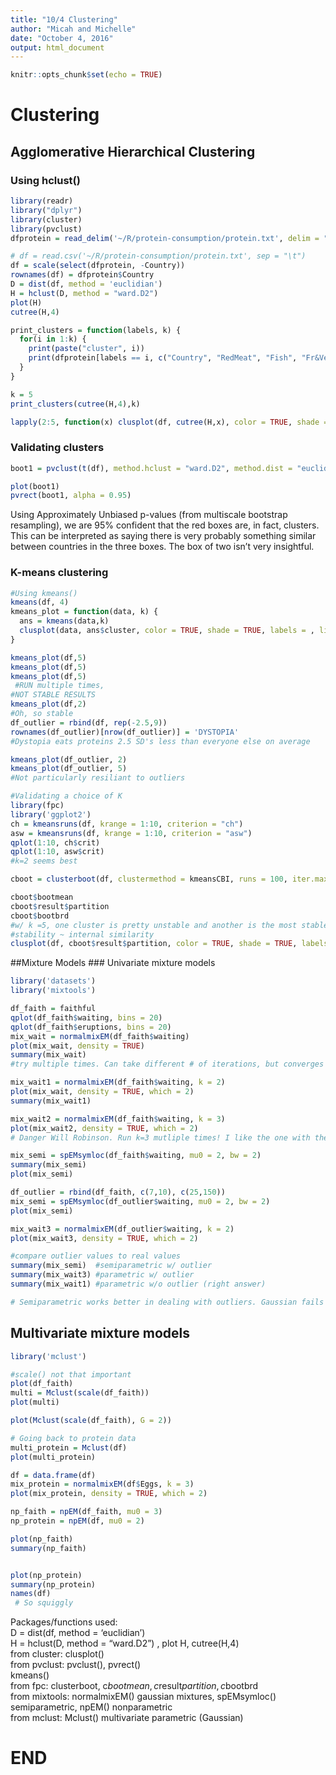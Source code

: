 ```yaml
---
title: "10/4 Clustering"
author: "Micah and Michelle"
date: "October 4, 2016"
output: html_document
---
```


```r
knitr::opts_chunk$set(echo = TRUE)
```

# Clustering
## Agglomerative Hierarchical Clustering
### Using hclust()

```r
library(readr)
library("dplyr")
library(cluster)
library(pvclust)
dfprotein = read_delim('~/R/protein-consumption/protein.txt', delim = "\t")
```

``` r

# df = read.csv('~/R/protein-consumption/protein.txt', sep = "\t")
df = scale(select(dfprotein, -Country))
rownames(df) = dfprotein$Country
D = dist(df, method = 'euclidian')
H = hclust(D, method = "ward.D2")
plot(H)
cutree(H,4)

print_clusters = function(labels, k) {
  for(i in 1:k) {
    print(paste("cluster", i))
    print(dfprotein[labels == i, c("Country", "RedMeat", "Fish", "Fr&Veg")])
  }
}

k = 5
print_clusters(cutree(H,4),k)

lapply(2:5, function(x) clusplot(df, cutree(H,x), color = TRUE, shade = TRUE, labels = 2, lines = 0))

```

### Validating clusters
``` r
boot1 = pvclust(t(df), method.hclust = "ward.D2", method.dist = "euclidean")
```
```r
plot(boot1)
pvrect(boot1, alpha = 0.95)
```
Using Approximately Unbiased p-values (from multiscale bootstrap resampling), we are 95% confident that the red boxes are, in fact, clusters. This can be interpreted as saying there is very probably something similar between countries in the three boxes. The box of two isn't very insightful.

### K-means clustering
```r

#Using kmeans()
kmeans(df, 4)
kmeans_plot = function(data, k) {
  ans = kmeans(data,k)
  clusplot(data, ans$cluster, color = TRUE, shade = TRUE, labels = , lines = 0)
}

kmeans_plot(df,5)
kmeans_plot(df,5)
kmeans_plot(df,5)
 #RUN multiple times,
#NOT STABLE RESULTS
kmeans_plot(df,2)
#Oh, so stable
df_outlier = rbind(df, rep(-2.5,9))
rownames(df_outlier)[nrow(df_outlier)] = 'DYSTOPIA'
#Dystopia eats proteins 2.5 SD's less than everyone else on average

kmeans_plot(df_outlier, 2)
kmeans_plot(df_outlier, 5)
#Not particularly resiliant to outliers

#Validating a choice of K
library(fpc)
library('ggplot2')
ch = kmeansruns(df, krange = 1:10, criterion = "ch")
asw = kmeansruns(df, krange = 1:10, criterion = "asw")
qplot(1:10, ch$crit)
qplot(1:10, asw$crit)
#k=2 seems best
```
``` r
cboot = clusterboot(df, clustermethod = kmeansCBI, runs = 100, iter.max = 100, krange = 5)
```
```r
cboot$bootmean
cboot$result$partition  
cboot$bootbrd
#w/ k =5, one cluster is pretty unstable and another is the most stable (number will change)
#stability ~ internal similarity
clusplot(df, cboot$result$partition, color = TRUE, shade = TRUE, labels = 2, lines = 0)
```
##Mixture Models
### Univariate mixture models

```r
library('datasets')
library('mixtools')
```
``` r
df_faith = faithful
qplot(df_faith$waiting, bins = 20)
qplot(df_faith$eruptions, bins = 20)
mix_wait = normalmixEM(df_faith$waiting)
plot(mix_wait, density = TRUE)
summary(mix_wait)
#try multiple times. Can take different # of iterations, but converges on ~same value

mix_wait1 = normalmixEM(df_faith$waiting, k = 2)
plot(mix_wait, density = TRUE, which = 2)
summary(mix_wait1)

mix_wait2 = normalmixEM(df_faith$waiting, k = 3)
plot(mix_wait2, density = TRUE, which = 2)
# Danger Will Robinson. Run k=3 mutliple times! I like the one with the tiny baby in the corner.

mix_semi = spEMsymloc(df_faith$waiting, mu0 = 2, bw = 2)
summary(mix_semi)
plot(mix_semi)

df_outlier = rbind(df_faith, c(7,10), c(25,150))
mix_semi = spEMsymloc(df_outlier$waiting, mu0 = 2, bw = 2)
plot(mix_semi)

mix_wait3 = normalmixEM(df_outlier$waiting, k = 2)
plot(mix_wait3, density = TRUE, which = 2)

#compare outlier values to real values
summary(mix_semi)  #semiparametric w/ outlier
summary(mix_wait3) #parametric w/ outlier
summary(mix_wait1) #parametric w/o outlier (right answer)

# Semiparametric works better in dealing with outliers. Gaussian fails hard. The standard deviations can be very wrong for both of them, but Semiparametric conserves the mean well. It can overestimate the standard deviation in comparison to the answer for the original data. But Gaussian is even worse.

```

## Multivariate mixture models
``` r
library('mclust')
```
```r
#scale() not that important
plot(df_faith)
multi = Mclust(scale(df_faith))
plot(multi)

plot(Mclust(scale(df_faith), G = 2))

# Going back to protein data
multi_protein = Mclust(df)
plot(multi_protein)

df = data.frame(df)
mix_protein = normalmixEM(df$Eggs, k = 3)
plot(mix_protein, density = TRUE, which = 2)
```
``` r
np_faith = npEM(df_faith, mu0 = 3)
np_protein = npEM(df, mu0 = 2)
```
``` r
plot(np_faith)
summary(np_faith)


plot(np_protein)
summary(np_protein)
names(df)
 # So squiggly

```
Packages/functions used:  
D = dist(df, method = 'euclidian')  
H = hclust(D, method = "ward.D2")  , plot H, cutree(H,4)  
from cluster: clusplot()  
from pvclust: pvclust(), pvrect()  
kmeans()  
from fpc: clusterboot, c$bootmean, c$result$partition, c$bootbrd  
from mixtools: normalmixEM() gaussian mixtures, spEMsymloc() semiparametric, npEM() nonparametric  
from mclust: Mclust() multivariate parametric (Gaussian)  

# END
